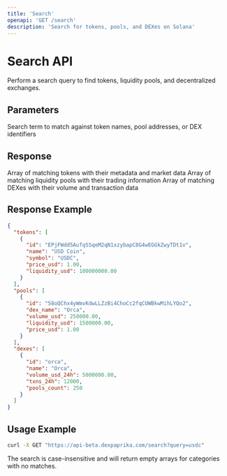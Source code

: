 ```yaml
---
title: 'Search'
openapi: 'GET /search'
description: 'Search for tokens, pools, and DEXes on Solana'
---
```


# Search API

Perform a search query to find tokens, liquidity pools, and decentralized exchanges.

## Parameters

<ParamField query="query" type="string" required>
  Search term to match against token names, pool addresses, or DEX identifiers
</ParamField>

## Response

<ResponseField name="tokens" type="Token[]">
  Array of matching tokens with their metadata and market data
</ResponseField>

<ResponseField name="pools" type="Pool[]">
  Array of matching liquidity pools with their trading information
</ResponseField>

<ResponseField name="dexes" type="Dex[]">
  Array of matching DEXes with their volume and transaction data
</ResponseField>

## Response Example

```json
{
  "tokens": [
    {
      "id": "EPjFWdd5AufqSSqeM2qN1xzybapC8G4wEGGkZwyTDt1v",
      "name": "USD Coin",
      "symbol": "USDC",
      "price_usd": 1.00,
      "liquidity_usd": 100000000.00
    }
  ],
  "pools": [
    {
      "id": "58oQChx4yWmvKdwLLZzBi4ChoCc2fqCUWBkwMihLYQo2",
      "dex_name": "Orca",
      "volume_usd": 250000.00,
      "liquidity_usd": 1500000.00,
      "price_usd": 1.00
    }
  ],
  "dexes": [
    {
      "id": "orca",
      "name": "Orca",
      "volume_usd_24h": 5000000.00,
      "txns_24h": 12000,
      "pools_count": 250
    }
  ]
}
```

## Usage Example

```bash
curl -X GET "https://api-beta.dexpaprika.com/search?query=usdc"
```

<Note>
  The search is case-insensitive and will return empty arrays for categories with no matches.
</Note>
